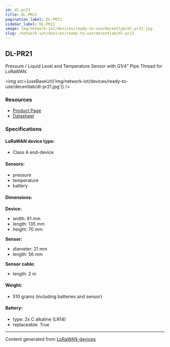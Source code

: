 ```yaml
---
id: dl-pr21
title: DL-PR21
pagination_label: DL-PR21
sidebar_label: DL-PR21
image: img/network-iot/devices/ready-to-use/decentlab/dl-pr21.jpg
slug: /network-iot/devices/ready-to-use/decentlab/dl-pr21
---
```



## DL-PR21

Pressure / Liquid Level and Temperature Sensor with G1/4" Pipe Thread for LoRaWAN.

<img src={useBaseUrl('img/network-iot/devices/ready-to-use/decentlab/dl-pr21.jpg')} />

### Resources

- [Product Page](https://www.decentlab.com/products/pressure-/-liquid-level-and-temperature-sensor-with-g1/4-pipe-thread-for-lorawan)
- [Datasheet](https://cdn.decentlab.com/download/datasheets/Decentlab-DL-PR21-datasheet.pdf)

### Specifications

#### LoRaWAN device type:

- Class A end-device

#### Sensors:

- pressure
- temperature
- battery

#### Dimensions:

**Device:**

- width: 81 mm
- length: 135 mm
- height: 70 mm

**Sensor:**

- diameter: 21 mm
- length: 56 mm

**Sensor cable:**

- length: 2 m

#### Weight:

- 510 grams (including batteries and sensor)

#### Battery:

- type: 2x C alkaline (LR14)
- replaceable: True

---

Content generated from [LoRaWAN-devices](https://github.com/TheThingsNetwork/lorawan-devices)
